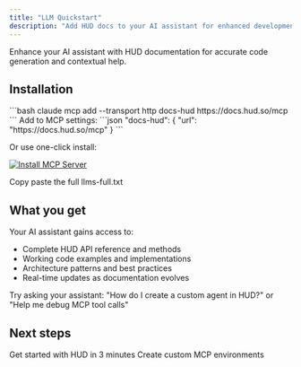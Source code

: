 ```yaml
---
title: "LLM Quickstart"
description: "Add HUD docs to your AI assistant for enhanced development"
---
```


Enhance your AI assistant with HUD documentation for accurate code generation and contextual help.

## Installation

<Card title="Claude Desktop">
  ```bash
  claude mcp add --transport http docs-hud https://docs.hud.so/mcp
  ```
</Card>

<Card title="Cursor" >
  Add to MCP settings:
  ```json
  "docs-hud": {
    "url": "https://docs.hud.so/mcp"
  }
  ```
  
  Or use one-click install:
  
  [![Install MCP Server](https://cursor.com/deeplink/mcp-install-dark.svg)](https://cursor.com/en/install-mcp?name=docs-hud-so&config=eyJ1cmwiOiJodHRwczovL2RvY3MuaHVkLnNvL21jcCJ9)
</Card>

<Card title="Full Documentation" icon="file-lines" href="https://docs.hud.so/llms-full.txt">
  Copy paste the full llms-full.txt
</Card>

## What you get

Your AI assistant gains access to:
- Complete HUD API reference and methods
- Working code examples and implementations  
- Architecture patterns and best practices
- Real-time updates as documentation evolves

<Tip>
Try asking your assistant: "How do I create a custom agent in HUD?" or "Help me debug MCP tool calls"
</Tip>

## Next steps

<CardGroup cols={2}>
<Card title="Run your first evaluation" icon="play" href="/quickstart">
  Get started with HUD in 3 minutes
</Card>

<Card title="Build an environment" icon="cube" href="/build-environments">
  Create custom MCP environments
</Card>
</CardGroup>